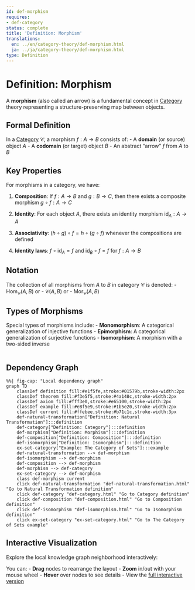 ```yaml
---
id: def-morphism
requires:
- def-category
status: complete
title: 'Definition: Morphism'
translations:
  en: ../en/category-theory/def-morphism.html
  ja: ../ja/category-theory/def-morphism.html
type: Definition
---
```


# Definition: Morphism

A **morphism** (also called an arrow) is a fundamental concept in [Category](def-category.qmd) theory representing a structure-preserving map between objects.

## Formal Definition

In a [Category](def-category.qmd) $\mathcal{C}$, a morphism $f: A \to B$ consists of:
- A **domain** (or source) object $A$
- A **codomain** (or target) object $B$
- An abstract "arrow" $f$ from $A$ to $B$

## Key Properties

For morphisms in a category, we have:

1. **Composition**: If $f: A \to B$ and $g: B \to C$, then there exists a composite morphism $g \circ f: A \to C$

2. **Identity**: For each object $A$, there exists an identity morphism $\text{id}_A: A \to A$

3. **Associativity**: $(h \circ g) \circ f = h \circ (g \circ f)$ whenever the compositions are defined

4. **Identity laws**: $f \circ \text{id}_A = f$ and $\text{id}_B \circ f = f$ for $f: A \to B$

## Notation

The collection of all morphisms from $A$ to $B$ in category $\mathcal{C}$ is denoted:
- $\text{Hom}_{\mathcal{C}}(A, B)$ or
- $\mathcal{C}(A, B)$ or
- $\text{Mor}_{\mathcal{C}}(A, B)$

## Types of Morphisms

Special types of morphisms include:
- **Monomorphism**: A categorical generalization of injective functions
- **Epimorphism**: A categorical generalization of surjective functions
- **Isomorphism**: A morphism with a two-sided inverse

```mermaid
```

## Dependency Graph

```mermaid
%%| fig-cap: "Local dependency graph"
graph TD
    classDef definition fill:#e1f5fe,stroke:#01579b,stroke-width:2px
    classDef theorem fill:#f3e5f5,stroke:#4a148c,stroke-width:2px
    classDef axiom fill:#fff3e0,stroke:#e65100,stroke-width:2px
    classDef example fill:#e8f5e9,stroke:#1b5e20,stroke-width:2px
    classDef current fill:#ffebee,stroke:#b71c1c,stroke-width:3px
    def-natural-transformation["Definition: Natural Transformation"]:::definition
    def-category["Definition: Category"]:::definition
    def-morphism["Definition: Morphism"]:::definition
    def-composition["Definition: Composition"]:::definition
    def-isomorphism["Definition: Isomorphism"]:::definition
    ex-set-category["Example: The Category of Sets"]:::example
    def-natural-transformation --> def-morphism
    def-isomorphism --> def-morphism
    def-composition --> def-morphism
    def-morphism --> def-category
    ex-set-category --> def-morphism
    class def-morphism current
    click def-natural-transformation "def-natural-transformation.html" "Go to Natural Transformation definition"
    click def-category "def-category.html" "Go to Category definition"
    click def-composition "def-composition.html" "Go to Composition definition"
    click def-isomorphism "def-isomorphism.html" "Go to Isomorphism definition"
    click ex-set-category "ex-set-category.html" "Go to The Category of Sets example"
```

## Interactive Visualization

Explore the local knowledge graph neighborhood interactively:

::: {.graph-viz data-id="def-morphism" data-width="700" data-height="500"}
:::

You can:
- **Drag** nodes to rearrange the layout
- **Zoom** in/out with your mouse wheel
- **Hover** over nodes to see details
- View the [full interactive version](../../output/interactive/def-morphism.html){target="_blank"}
